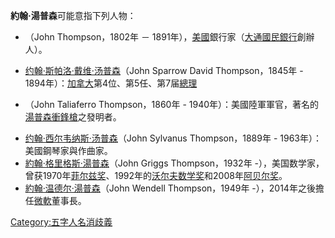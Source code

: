 '''約翰·湯普森'''可能意指下列人物：
* {{Tsl|en|John Thompson (banker)|約翰·湯普森 (銀行)|約翰·湯普森}}（John Thompson，1802年 － 1891年），[[美國|美國]]銀行家（[[大通銀行|大通國民銀行]]創辦人）。
* [[约翰·斯帕洛·戴维·汤普森|约翰·斯帕洛·戴维·汤普森]]（John Sparrow David Thompson，1845年 - 1894年）：[[加拿大|加拿大]]第4位、第5任、第7届[[加拿大總理|總理]]
* {{tsl|en|John Taliaferro Thompson|約翰·托利弗·湯普森}}（John Taliaferro Thompson，1860年 - 1940年）：美國陸軍軍官，著名的[[湯普森衝鋒槍|湯普森衝鋒槍]]之發明者。
* [[约翰·西尔韦纳斯·汤普森|约翰·西尔韦纳斯·汤普森]]（John Sylvanus Thompson，1889年 - 1963年）：美國鋼琴家與作曲家。
* [[約翰·格里格斯·湯普森|約翰·格里格斯·湯普森]]（John Griggs Thompson，1932年 -），美国数学家，曾获1970年[[菲尔兹奖|菲尔兹奖]]、1992年的[[沃尔夫数学奖|沃尔夫数学奖]]和2008年[[阿贝尔奖|阿贝尔奖]]。
* [[約翰·温德尔·湯普森|約翰·温德尔·湯普森]]（John Wendell Thompson，1949年 -），2014年之後擔任[[微軟|微軟]]董事長。
{{disambig}}

[[Category:五字人名消歧義|Category:五字人名消歧義]]
